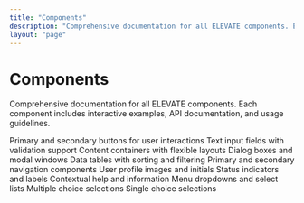 ```yaml
---
title: "Components"
description: "Comprehensive documentation for all ELEVATE components. Each component includes interactive examples, API documentation, and usage guidelines."
layout: "page"
---
```


# Components

Comprehensive documentation for all ELEVATE components. Each component includes interactive examples, API documentation, and usage guidelines.

<ComponentGrid>
  <ComponentCard name="Button" category="Actions" href="/components/button">
    Primary and secondary buttons for user interactions
  </ComponentCard>

  <ComponentCard name="Input" category="Forms" href="/components/input">
    Text input fields with validation support
  </ComponentCard>

  <ComponentCard name="Card" category="Layout" href="/components/card">
    Content containers with flexible layouts
  </ComponentCard>

  <ComponentCard name="Modal" category="Overlays" href="/components/modal">
    Dialog boxes and modal windows
  </ComponentCard>

  <ComponentCard name="Table" category="Data Display" href="/components/table">
    Data tables with sorting and filtering
  </ComponentCard>

  <ComponentCard name="Navigation" category="Navigation" href="/components/navigation">
    Primary and secondary navigation components
  </ComponentCard>

  <ComponentCard name="Avatar" category="Data Display" href="/components/avatar">
    User profile images and initials
  </ComponentCard>

  <ComponentCard name="Badge" category="Data Display" href="/components/badge">
    Status indicators and labels
  </ComponentCard>

  <ComponentCard name="Tooltip" category="Overlays" href="/components/tooltip">
    Contextual help and information
  </ComponentCard>

  <ComponentCard name="Dropdown" category="Actions" href="/components/dropdown">
    Menu dropdowns and select lists
  </ComponentCard>

  <ComponentCard name="Checkbox" category="Forms" href="/components/checkbox">
    Multiple choice selections
  </ComponentCard>

  <ComponentCard name="Radio" category="Forms" href="/components/radio">
    Single choice selections
  </ComponentCard>
</ComponentGrid>